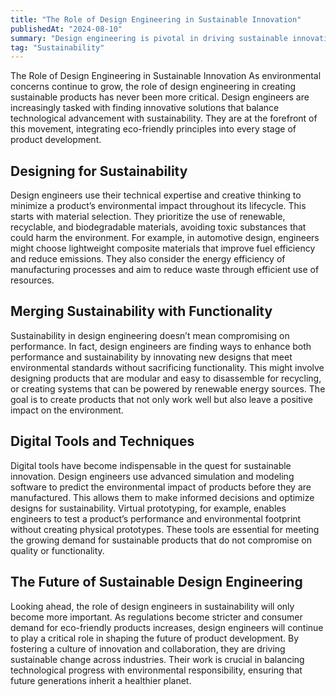 ```yaml
---
title: "The Role of Design Engineering in Sustainable Innovation"
publishedAt: "2024-08-10"
summary: "Design engineering is pivotal in driving sustainable innovation. This blog discusses how design engineers are leading the charge in creating products that are not only technologically advanced but also environmentally responsible."
tag: "Sustainability"
---
```


The Role of Design Engineering in Sustainable Innovation
As environmental concerns continue to grow, the role of design engineering in creating sustainable products has never been more critical. Design engineers are increasingly tasked with finding innovative solutions that balance technological advancement with sustainability. They are at the forefront of this movement, integrating eco-friendly principles into every stage of product development.

## Designing for Sustainability

Design engineers use their technical expertise and creative thinking to minimize a product’s environmental impact throughout its lifecycle. This starts with material selection. They prioritize the use of renewable, recyclable, and biodegradable materials, avoiding toxic substances that could harm the environment. For example, in automotive design, engineers might choose lightweight composite materials that improve fuel efficiency and reduce emissions. They also consider the energy efficiency of manufacturing processes and aim to reduce waste through efficient use of resources.

## Merging Sustainability with Functionality

Sustainability in design engineering doesn’t mean compromising on performance. In fact, design engineers are finding ways to enhance both performance and sustainability by innovating new designs that meet environmental standards without sacrificing functionality. This might involve designing products that are modular and easy to disassemble for recycling, or creating systems that can be powered by renewable energy sources. The goal is to create products that not only work well but also leave a positive impact on the environment.

## Digital Tools and Techniques

Digital tools have become indispensable in the quest for sustainable innovation. Design engineers use advanced simulation and modeling software to predict the environmental impact of products before they are manufactured. This allows them to make informed decisions and optimize designs for sustainability. Virtual prototyping, for example, enables engineers to test a product’s performance and environmental footprint without creating physical prototypes. These tools are essential for meeting the growing demand for sustainable products that do not compromise on quality or functionality.

## The Future of Sustainable Design Engineering

Looking ahead, the role of design engineers in sustainability will only become more important. As regulations become stricter and consumer demand for eco-friendly products increases, design engineers will continue to play a critical role in shaping the future of product development. By fostering a culture of innovation and collaboration, they are driving sustainable change across industries. Their work is crucial in balancing technological progress with environmental responsibility, ensuring that future generations inherit a healthier planet.
